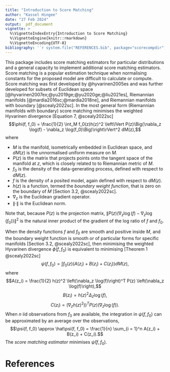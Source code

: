 ```yaml
---
title: "Introduction to Score Matching"
author: "Kassel Hingee"
date: "27 Feb 2024"
output:  pdf_document
vignette: >
  %\VignetteIndexEntry{Introduction to Score Matching}
  %\VignetteEngine{knitr::rmarkdown}
  %\VignetteEncoding{UTF-8}
bibliography: '`r system.file("REFERENCES.bib", package="scorecompdir")`'
---
```


This package includes score matching estimators for particular distributions and a general capacity to implement additional score matching estimators.
Score matching is a popular estimation technique when normalising constants for the proposed model are difficult to calculate or compute.
Score matching was first developed by @hyvarinen2005es and was further developed for subsets of Euclidean space [@hyvarinen2007ex;@yu2019ge;@yu2020ge;@liu2021es], Riemannian manifolds [@mardia2016sc;@mardia2018ne],
 and Riemannian manifolds with boundary [@scealy2022sc].
In the most general form (Riemannian manifolds with boundary) score matching minimises the weighted Hyvarinen divergence [Equation 7, @scealy2022sc] 
$$\phi(f, f_0) =  \frac{1}{2} \int_M f_0(z)h(z)^2 \left\lVert P(z)\Big(\nabla_z \log(f) - \nabla_z \log(f_0)\Big)\right\rVert^2 dM(z),$$
 where

 + $M$ is the manifold, isometrically embedded in Euclidean space, and $dM(z)$ is the unnormalised uniform measure on $M$.
 + $P(z)$ is the matrix that projects points onto the tangent space of the manifold at $z$, which is closely related to to Riemannian metric of $M$.
 + $f_0$ is the density of the data-generating process, defined with respect to $dM(z)$.
 + $f$ is the density of a posited model, again defined with respect to $dM(z)$.
 + $h(z)$ is a function, termed the *boundary weight function*, that is zero on the boundary of $M$ [Section 3.2, @scealy2022sc].
 + $\nabla_z$ is the Euclidean gradient operator.
 + $\lVert \cdot \rVert$ is the Euclidean norm.
 
 Note that, because $P(z)$ is the projection matrix, $\left\lVert P(z)\Big(\nabla_z \log(f) - \nabla_z \log(f_0)\Big)\right\rVert^2$ is the natural inner product of the gradient of the log ratio of $f$ and $f_0$.

 When the density functions $f$ and $f_0$ are smooth and positive inside $M$,
 and the boundary weight function is smooth or of particular forms for specific manifolds [Section 3.2, @scealy2022sc],
 then minimising the weighted Hyvarinen divergence $\phi(f, f_0)$ is equivalent to minimising [Theorem 1 @scealy2022sc]
  $$\psi(f, f_0) = \int f_0(z)\big(A(z_i) + B(z_i) + C(z_i)\big)dM(z),$$
 where 
 $$A(z_i) = \frac{1}{2} h(z)^2 \left(\nabla_z \log(f)\right)^T P(z) \left(\nabla_z \log(f)\right),$$
 $$B(z_i) = h(z)^2\Delta_z\log(f),$$
 $$C(z_i) = \left(\nabla_z h(z)^2)\right)^T P(z) \left(\nabla_z \log(f)\right).$$
 When $n$ iid observations from $f_0$ are available, the integration in $\psi(f, f_0)$ can be approximated by an average over the observations, 
  $$\psi(f, f_0) \approx \hat\psi(f, f_0) = \frac{1}{n} \sum_{i = 1}^n A(z_i) + B(z_i) + C(z_i).$$
 The *score matching estimator* minimises $\hat\psi(f, f_0)$.


# References

